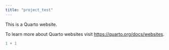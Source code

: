 ```yaml
---
title: "project_test"
---
```


This is a Quarto website.

To learn more about Quarto websites visit <https://quarto.org/docs/websites>.

```r
1 + 1
```
